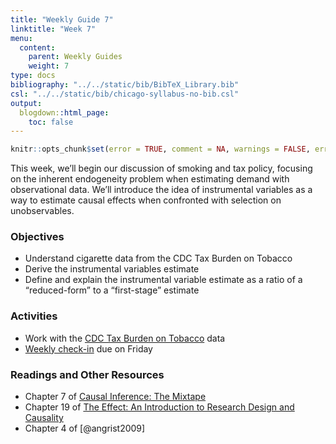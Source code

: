 ```yaml
---
title: "Weekly Guide 7"
linktitle: "Week 7"
menu:
  content:
    parent: Weekly Guides
    weight: 7
type: docs
bibliography: "../../static/bib/BibTeX_Library.bib"
csl: "../../static/bib/chicago-syllabus-no-bib.csl"
output:
  blogdown::html_page:
    toc: false
---
```


```r
knitr::opts_chunk$set(error = TRUE, comment = NA, warnings = FALSE, errors = FALSE, messages = FALSE, tidy = FALSE, echo = FALSE)
```

This week, we'll begin our discussion of smoking and tax policy, focusing on the inherent endogeneity problem when estimating demand with observational data. We'll introduce the idea of instrumental variables as a way to estimate causal effects when confronted with selection on unobservables.


### Objectives
- Understand cigarette data from the CDC Tax Burden on Tobacco
- Derive the instrumental variables estimate
- Define and explain the instrumental variable estimate as a ratio of a "reduced-form" to a "first-stage" estimate


### Activities 
- Work with the [CDC Tax Burden on Tobacco](https://github.com/imccart/CDC-Tobacco) data
- [Weekly check-in](/assignment/weekly-check-in.html) due on Friday

### Readings and Other Resources
- Chapter 7 of [Causal Inference: The Mixtape](https://mixtape.scunning.com/)
- Chapter 19 of [The Effect: An Introduction to Research Design and Causality](https://theeffectbook.net/)
- Chapter 4 of [@angrist2009]
